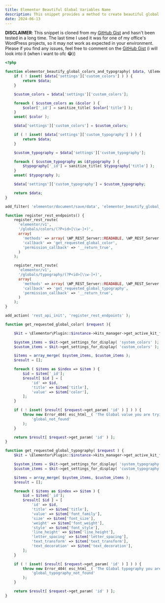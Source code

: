 ```yaml
---
title: Elementor Beautiful Global Variables Name
description: This snippet provides a method to create beautiful global variable names in Elementor, enhancing readability and maintainability of your Elementor projects.
date: 2024-06-13
---
```


**DISCLAIMER**: This snippet is cloned from my [GitHub Gist](https://gist.github.com/alfanjauhari/42708dd15eea84933df198034861b5f5) and hasn't been tested in a long time. The last time I used it was for one of my office's WordPress projects, so it may not work as expected in your environment. Please if you find any issues, feel free to comment on the [GitHub Gist](https://gist.github.com/alfanjauhari/42708dd15eea84933df198034861b5f5) (i will look into it (when i want to ofc 😂))

```php
<?php

function elementor_beautify_global_colors_and_typography( $data, \Elementor\Core\Base\Document $document_instance ) {
	if ( ! isset( $data['settings']['custom_colors'] ) ) {
		return $data;
	}

	$custom_colors = $data['settings']['custom_colors'];

	foreach ( $custom_colors as &$color ) {
		$color['_id'] = sanitize_title( $color['title'] );
	}
	unset( $color );

	$data['settings']['custom_colors'] = $custom_colors;

	if ( ! isset( $data['settings']['custom_typography'] ) ) {
		return $data;
	}

	$custom_typography = $data['settings']['custom_typography'];

	foreach ( $custom_typography as &$typography ) {
		$typography['_id'] = sanitize_title( $typography['title'] );
	}
	unset( $typography );

	$data['settings']['custom_typography'] = $custom_typography;

	return $data;
}

add_filter( 'elementor/document/save/data', 'elementor_beautify_global_colors_and_typography', 10, 2 );

function register_rest_endpoints() {
    register_rest_route(
      'elementor/v1',
      '/globals/colors/(?P<id>[\\w-]+)',
      array(
        'methods' => array( \WP_REST_Server::READABLE, \WP_REST_Server::CREATABLE, \WP_REST_Server::DELETABLE ),
        'callback' => 'get_requested_global_color',
        'permission_callback' => '__return_true',
      )
    );

    register_rest_route(
      'elementor/v1',
      '/globals/typography/(?P<id>[\\w-]+)',
      array(
        'methods' => array( \WP_REST_Server::READABLE, \WP_REST_Server::CREATABLE, \WP_REST_Server::DELETABLE ),
        'callback' => 'get_requested_global_typography',
        'permission_callback' => '__return_true',
      )
    );
}

add_action( 'rest_api_init', 'register_rest_endpoints' );

function get_requested_global_color( $request ){

	$kit = \Elementor\Plugin::$instance->kits_manager->get_active_kit_for_frontend();

	$system_items = $kit->get_settings_for_display( 'system_colors' );
	$custom_items = $kit->get_settings_for_display( 'custom_colors' );

	$items = array_merge( $system_items, $custom_items );
	$result = [];

	foreach ( $items as $index => $item ) {
		$id = $item['_id'];
		$result[ $id ] = [
			'id' => $id,
			'title' => $item['title'],
			'value' => $item['color'],
		];
	}

	if ( ! isset( $result[ $request->get_param( 'id' ) ] ) ) {
		throw new Error_404( esc_html__( 'The Global value you are trying to use is not available.', 'elementor' ),
			'global_not_found'
		);
	}

	return $result[ $request->get_param( 'id' ) ];
}

function get_requested_global_typography( $request ) {
	$kit = \Elementor\Plugin::$instance->kits_manager->get_active_kit_for_frontend();

	$system_items = $kit->get_settings_for_display( 'system_typography' );
	$custom_items = $kit->get_settings_for_display( 'custom_typography' );

	$items = array_merge( $system_items, $custom_items );
	$result = [];

	foreach ( $items as $index => $item ) {
		$id = $item['_id'];
		$result[ $id ] = [
			'id' => $id,
			'title' => $item['title'],
			'value' => $item['font_family'],
			'size' => $item['font_size'],
			'weight' => $item['font_weight'],
			'style' => $item['font_style'],
			'line_height' => $item['line_height'],
			'letter_spacing' => $item['letter_spacing'],
			'text_transform' => $item['text_transform'],
			'text_decoration' => $item['text_decoration'],
		];
	}

	if ( ! isset( $result[ $request->get_param( 'id' ) ] ) ) {
		throw new Error_404( esc_html__( 'The Global typography you are trying to use is not available.', 'elementor' ),
			'global_typography_not_found'
		);
	}

	return $result[ $request->get_param( 'id' ) ];
}
```
